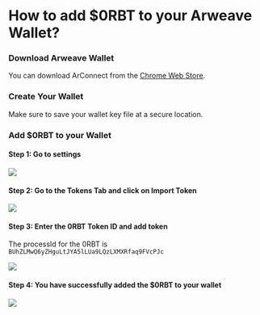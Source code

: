 
# How to add $0RBT to your Arweave Wallet?

<Steps>

### Download Arweave Wallet

You can download ArConnect from the [Chrome Web Store](https://chrome.google.com/webstore/detail/arconnect/einnioafmpimabjcddiinlhmijaionap).

### Create Your Wallet 
<Callout type="warning" emoji="⚠️">
  Make sure to save your wallet key file at a secure location.
</Callout>

### Add $0RBT to your Wallet

#### Step 1: Go to settings
![](../../../public/images/protocol/token/import-token/1.png)

#### Step 2: Go to the Tokens Tab and click on Import Token
![](../../../public/images/protocol/token/import-token/2.png)

#### Step 3: Enter the 0RBT Token ID and add token
The processId for the 0RBT is `BUhZLMwQ6yZHguLtJYA5lLUa9LQzLXMXRfaq9FVcPJc`

![](../../../public/images/protocol/token/import-token/3.png)

#### Step 4: You have successfully added the $0RBT to your wallet
![](../../../public/images/protocol/token/import-token/4.png)

</Steps>